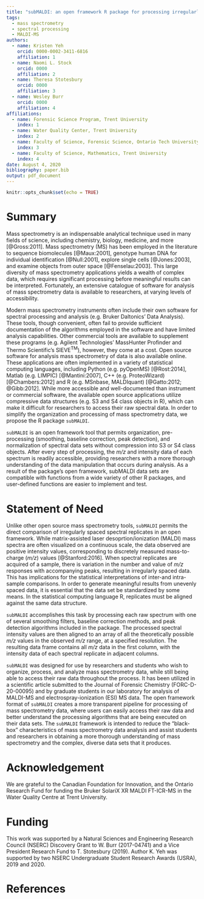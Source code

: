 ```yaml
---
title: "subMALDI: an open framework R package for processing irregularly-spaced mass spectrometry data"
tags:
  - mass spectrometry
  - spectral processing
  - MALDI-MS
authors: 
  - name: Kristen Yeh
    orcid: 0000-0002-3411-6816
    affiliation: 1
  - name: Naomi L. Stock
    orcid: 0000
    affiliation: 2
  - name: Theresa Stotesbury
    orcid: 0000
    affiliation: 3
  - name: Wesley Burr
    orcid: 0000
    affiliation: 4
affiliations:
  - name: Forensic Science Program, Trent University
    index: 1
  - name: Water Quality Center, Trent University
    index: 2
  - name: Faculty of Science, Forensic Science, Ontario Tech University
    index: 3
  - name: Faculty of Science, Mathematics, Trent University
    index: 4
date: August 4, 2020
bibliography: paper.bib
output: pdf_document
---
```


```r
knitr::opts_chunk$set(echo = TRUE)
```

# Summary

Mass spectrometry is an indispensable analytical technique used in many fields of science, including chemistry, biology, medicine, and more [@Gross:2011]. Mass spectrometry (MS) has been employed in the literature to sequence biomolecules [@Maux:2001], genotype human DNA for individual identification [@Null:2001], explore single cells [@Jones:2003], and examine objects from outer space [@Fenselau:2003]. This large diversity of mass spectrometry applications yields a wealth of complex data, which requires significant processing before meaningful results can be interpreted. Fortunately, an extensive catalogue of software for analysis of mass spectrometry data is available to researchers, at varying levels of accessibility.

Modern mass spectrometry instruments often include their own software for spectral processing and analysis (e.g. Bruker Daltonics’ Data Analysis). These tools, though convenient, often fail to provide sufficient documentation of the algorithms employed in the software and have limited analysis capabilities. Other commercial tools are available to supplement these programs (e.g. Agilent Technologies’ MassHunter Profinder and Thermo Scientific’s SIEVE^TM^), however, they come at a cost.  Open source software for analysis mass spectrometry of data is also available online. These applications are often implemented in a variety of statistical computing languages, including Python (e.g. pyOpenMS) [@Rost:2014], Matlab (e.g. LIMPIC) [@Mantini:2007], C++ (e.g. ProteoWizard) [@Chambers:2012] and R (e.g. MSnbase, MALDIquant) [@Gatto:2012; @Gibb:2012]. While more accessible and well-documented than instrument or commercial software, the available open source applications utilize compressive data structures (e.g. S3 and S4 class objects in R), which can make it difficult for researchers to access their raw spectral data. In order to simplify the organization and processing of mass spectrometry data, we propose the R package `subMALDI`.

`subMALDI` is an open framework tool that permits organization, pre-processing (smoothing, baseline correction, peak detection), and normalization of spectral data sets without compression into S3 or S4 class objects. After every step of processing, the *m/z* and intensity data of each spectrum is readily accessible, providing researchers with a more thorough understanding of the data manipulation that occurs during analysis. As a result of the package's open framework, subMALDI data sets are compatible with functions from a wide variety of other R packages, and user-defined functions are easier to implement and test.

# Statement of Need

Unlike other open source mass spectrometry tools, `subMALDI` permits the direct comparison of irregularly spaced spectral replicates in an open framework. While matrix-assisted laser desoprtion/ionization (MALDI) mass spectra are often visualized on a continuous scale, the data observed are positive intensity values, corresponding to discretely measured mass-to-charge (*m/z*) values [@Stanford:2016]. When spectral replicates are acquired of a sample, there is variation in the number and value of *m/z* responses with accompanying peaks, resulting in irregularly spaced data. This has implications for the statistical interpretations of inter-and intra-sample comparisons. In order to generate meaningful results from unevenly spaced data, it is essential that the data set be standardized by some means. In the statistical computing language R, replicates must be aligned against the same data structure. 

`subMALDI` accomplishes this task by processing each raw spectrum with one of several smoothing filters, baseline correction methods, and peak detection algorithms included in the package. The processed spectral intensity values are then aligned to an array of all the theoretically possible *m/z* values in the observed *m/z* range, at a specified resolution. The resulting data frame contains all *m/z* data in the first column, with the intensity data of each spectral replicate in adjacent columns.

`subMALDI` was designed for use by researchers and students who wish to organize, process, and analyze mass spectrometry data, while still being able to access their raw data throughout the process. It has been utilized in a scientific article submitted to the Journal of Forensic Chemistry (FORC-D-20-00095) and by graduate students in our laboratory for analysis of MALDI-MS and electrospray-ionization (ESI) MS data. The open framework format of `subMALDI` creates a more transparent pipeline for processing of mass spectrometry data, where users can easily access their raw data and better understand the processing algorithms that are being executed on their data sets. The `subMALDI` framework is intended to reduce the "black-box" characteristics of mass spectrometry data analysis and assist students and researchers in obtaining a more thorough understanding of mass spectrometry and the complex, diverse data sets that it produces.

# Acknowledgement

We are grateful to the Canadian Foundation for Innovation, and the Ontario Research Fund for funding the Bruker SolariX XR MALDI FT-ICR-MS in the Water Quality Centre at Trent University.

# Funding

This work was supported by a Natural Sciences and Engineering Research Council (NSERC) Discovery Grant to W. Burr (2017-04741) and a Vice President Research Fund to T. Stotesbury (2019). Author K. Yeh was supported by two NSERC Undergraduate Student Research Awards (USRA), 2019 and 2020.

# References
